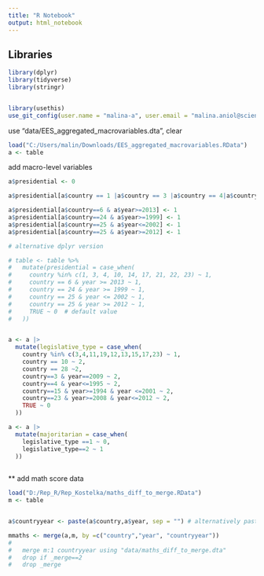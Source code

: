 ```yaml
---
title: "R Notebook"
output: html_notebook
---
```


## Libraries

```r
library(dplyr)
library(tidyverse)
library(stringr)


library(usethis)
use_git_config(user.name = "malina-a", user.email = "malina.aniol@sciencespo.fr")

```


use "data/EES_aggregated_macrovariables.dta", clear

```r
load("C:/Users/malin/Downloads/EES_aggregated_macrovariables.RData")
a <- table
```

add macro-level variables
```r

a$presidential <- 0

a$presidential[a$country == 1 |a$country == 3 |a$country == 4|a$country == 10|a$country == 14|a$country == 17|a$country == 21|a$country == 22|a$country == 23] <- 1

a$presidential[a$country==6 & a$year>=2013] <- 1
a$presidential[a$country==24 & a$year>=1999] <- 1
a$presidential[a$country==25 & a$year<=2002] <- 1
a$presidential[a$country==25 & a$year>=2012] <- 1

# alternative dplyr version

# table <- table %>%
#   mutate(presidential = case_when(
#     country %in% c(1, 3, 4, 10, 14, 17, 21, 22, 23) ~ 1,
#     country == 6 & year >= 2013 ~ 1,
#     country == 24 & year >= 1999 ~ 1,
#     country == 25 & year <= 2002 ~ 1,
#     country == 25 & year >= 2012 ~ 1,
#     TRUE ~ 0  # default value
#   ))


a <- a |>
  mutate(legislative_type = case_when(
    country %in% c(3,4,11,19,12,13,15,17,23) ~ 1,
    country == 10 ~ 2,
    country == 28 ~2,
    country==3 & year==2009 ~ 2,
    country==4 & year<=1995 ~ 2,
    country==15 & year>=1994 & year <=2001 ~ 2,
    country==23 & year>=2008 & year<=2012 ~ 2,
    TRUE ~ 0
  ))

a <- a |>
  mutate(majoritarian = case_when(
    legislative_type ==1 ~ 0,
    legislative_type==2 ~ 1
  ))
  

```

** add math score data

```r

load("D:/Rep_R/Rep_Kostelka/maths_diff_to_merge.RData")
m <- table


a$countryyear <- paste(a$country,a$year, sep = "") # alternatively paste0

mmaths <- merge(a,m, by =c("country","year", "countryyear"))
# 
# 	merge m:1 countryyear using "data/maths_diff_to_merge.dta"
# 	drop if _merge==2
# 	drop _merge
```

